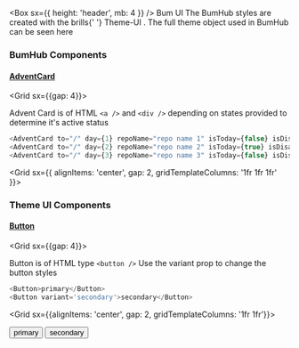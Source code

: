 <Box sx={{ height: 'header', mb: 4 }} />
<Container>
  <Box>
    <Heading as="h1" variant="styles.h1">
      Bum UI
    </Heading>
    <Text>
      The BumHub styles are created with the brills{' '}
      <Link href="https://theme-ui.com/getting-started" target="_blank">
        Theme-UI
      </Link>
      . The full theme object used in BumHub can be seen <Link
        href="https://github.com/PaulieScanlon/bumhub/blob/main/src/gatsby-plugin-theme-ui/index.ts"
        target="_blank"
      >
        here
      </Link>
    </Text>
  </Box>
</Container>
<Divider />

<Container>


### BumHub Components

#### [AdventCard](#AdventCard)

<Grid sx={{gap: 4}}>


Advent Card is of HTML `<a />` and `<div />` depending on states provided to determine it's active status

```javascript
<AdventCard to="/" day={1} repoName="repo name 1" isToday={false} isDisabled={false} />
<AdventCard to="/" day={2} repoName="repo name 2" isToday={true} isDisabled={false} />
<AdventCard to="/" day={3} repoName="repo name 3" isToday={false} isDisabled={true} />
```

<Grid sx={{ alignItems: 'center', gap: 2, gridTemplateColumns: '1fr 1fr 1fr' }}>
  <AdventCard to="/" day={1} repoName="repo name 1" isToday={false} isDisabled={false} />
  <AdventCard to="/" day={2} repoName="repo name 2" isToday={true} isDisabled={false} />
  <AdventCard to="/" day={3} repoName="repo name 3" isToday={false} isDisabled={true} />
</Grid>

</Grid>


<Divider />

### Theme UI Components

#### [Button](#button)

<Grid sx={{gap: 4}}>


Button is of HTML type `<button />` Use the variant prop to change the button styles

```javascript
<Button>primary</Button>
<Button variant='secondary'>secondary</Button>
```

<Grid sx={{alignItems: 'center', gap: 2, gridTemplateColumns: '1fr 1fr'}}>
    
  <Button>primary</Button>
  <Button variant="secondary">secondary</Button>


</Grid>


</Grid>


<Divider />

</Container>

